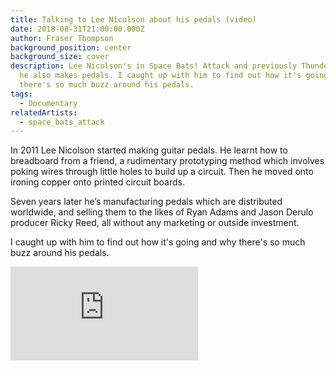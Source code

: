 ```yaml
---
title: Talking to Lee Nicolson about his pedals (video)
date: 2018-08-31T21:00:00.000Z
author: Fraser Thompson
background_position: center
background_size: cover
description: Lee Nicolson's in Space Bats! Attack and previously Thundercub, but
  he also makes pedals. I caught up with him to find out how it's going and why
  there's so much buzz around his pedals.
tags:
  - Documentary
relatedArtists:
  - space_bats_attack
---
```



In 2011 Lee Nicolson started making guitar pedals. He learnt how to breadboard from a friend, a rudimentary prototyping method which involves poking wires through little holes to build up a circuit. Then he moved onto ironing copper onto printed circuit boards.

Seven years later he’s manufacturing pedals which are distributed worldwide, and selling them to the likes of Ryan Adams and Jason Derulo producer Ricky Reed, all without any marketing or outside investment.

I caught up with him to find out how it's going and why there's so much buzz around his pedals.

<div className="youtubeEmbed">
  <iframe src="https://www.youtube.com/embed/GC3qZLIn8gs/?autoplay=0&amp;autohide=1&amp;vq=hd720&amp;start=" frameBorder="0" allowFullscreen="yes"></iframe>
</div>
